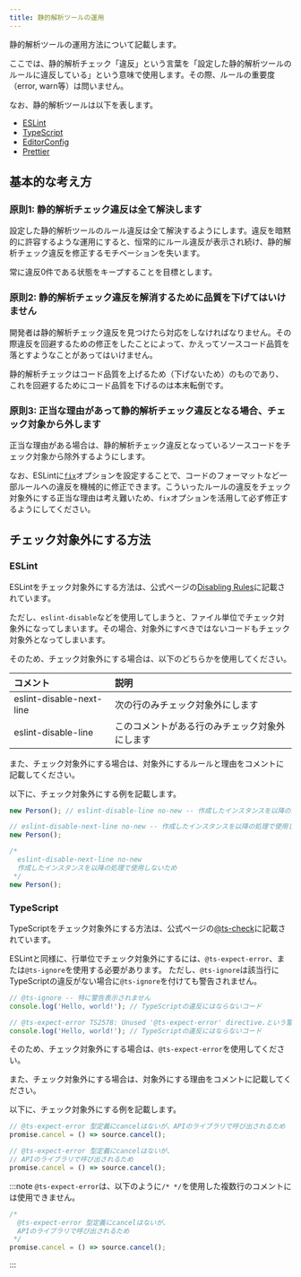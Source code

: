 ```yaml
---
title: 静的解析ツールの運用
---
```


静的解析ツールの運用方法について記載します。

ここでは、静的解析チェック「違反」という言葉を「設定した静的解析ツールのルールに違反している」という意味で使用します。その際、ルールの重要度（error, warn等）は問いません。

なお、静的解析ツールは以下を表します。

- [ESLint](./eslint.mdx)
- [TypeScript](./typescript.mdx)
- [EditorConfig](./editorconfig.mdx)
- [Prettier](./prettier.mdx)

## 基本的な考え方

### 原則1: 静的解析チェック違反は全て解決します

設定した静的解析ツールのルール違反は全て解決するようにします。違反を暗黙的に許容するような運用にすると、恒常的にルール違反が表示され続け、静的解析チェック違反を修正するモチベーションを失います。

常に違反0件である状態をキープすることを目標とします。

### 原則2: 静的解析チェック違反を解消するために品質を下げてはいけません

開発者は静的解析チェック違反を見つけたら対応をしなければなりません。その際違反を回避するための修正をしたことによって、かえってソースコード品質を落とすようなことがあってはいけません。

静的解析チェックはコード品質を上げるため（下げないため）のものであり、 これを回避するためにコード品質を下げるのは本末転倒です。

### 原則3: 正当な理由があって静的解析チェック違反となる場合、チェック対象から外します

正当な理由がある場合は、静的解析チェック違反となっているソースコードをチェック対象から除外するようにします。

なお、ESLintに[`fix`](https://eslint.org/docs/latest/use/command-line-interface#--fix)オプションを設定することで、コードのフォーマットなど一部ルールへの違反を機械的に修正できます。こういったルールの違反をチェック対象外にする正当な理由は考え難いため、`fix`オプションを活用して必ず修正するようにしてください。

## チェック対象外にする方法

### ESLint

ESLintをチェック対象外にする方法は、公式ページの[Disabling Rules](https://eslint.org/docs/latest/use/configure/rules#disabling-rules)に記載されています。

ただし、`eslint-disable`などを使用してしまうと、ファイル単位でチェック対象外になってしまいます。その場合、対象外にすべきではないコードもチェック対象外となってしまいます。

そのため、チェック対象外にする場合は、以下のどちらかを使用してください。

| コメント                     | 説明                      |
|:-------------------------|:------------------------|
| eslint-disable-next-line | 次の行のみチェック対象外にします        |
| eslint-disable-line      | このコメントがある行のみチェック対象外にします |

また、チェック対象外にする場合は、対象外にするルールと理由をコメントに記載してください。

以下に、チェック対象外にする例を記載します。

```typescript
new Person(); // eslint-disable-line no-new -- 作成したインスタンスを以降の処理で使用しないため

// eslint-disable-next-line no-new -- 作成したインスタンスを以降の処理で使用しないため
new Person();

/*
  eslint-disable-next-line no-new
  作成したインスタンスを以降の処理で使用しないため
 */
new Person();
```

### TypeScript

TypeScriptをチェック対象外にする方法は、公式ページの[@ts-check](https://www.typescriptlang.org/docs/handbook/intro-to-js-ts.html#ts-check)に記載されています。

ESLintと同様に、行単位でチェック対象外にするには、`@ts-expect-error`、または`@ts-ignore`を使用する必要があります。
ただし、`@ts-ignore`は該当行にTypeScriptの違反がない場合に`@ts-ignore`を付けても警告されません。

```typescript
// @ts-ignore -- 特に警告表示されません
console.log('Hello, world!'); // TypeScriptの違反にはならないコード

// @ts-expect-error TS2578: Unused '@ts-expect-error' directive.という警告が表示されます
console.log('Hello, world!'); // TypeScriptの違反にはならないコード
```

そのため、チェック対象外にする場合は、`@ts-expect-error`を使用してください。

また、チェック対象外にする場合は、対象外にする理由をコメントに記載してください。

以下に、チェック対象外にする例を記載します。

```typescript
// @ts-expect-error 型定義にcancelはないが、APIのライブラリで呼び出されるため
promise.cancel = () => source.cancel();

// @ts-expect-error 型定義にcancelはないが、
// APIのライブラリで呼び出されるため
promise.cancel = () => source.cancel();
```

:::note
`@ts-expect-error`は、以下のように`/* */`を使用した複数行のコメントには使用できません。

```typescript
/*
  @ts-expect-error 型定義にcancelはないが、
  APIのライブラリで呼び出されるため
 */
promise.cancel = () => source.cancel();
```

:::
